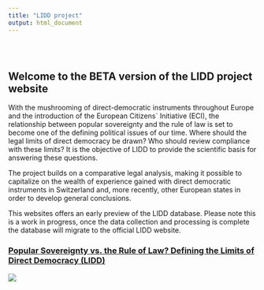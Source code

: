 ```yaml
---
title: "LIDD project"
output: html_document
---
```


<style type="text/css">
.title {
  display: none;
}

#getting-started img {
  margin-right: 10px;
}

</style>

<div class="row" style="padding-top: 30px;">
<div class="col-sm-6">

# **Welcome to the BETA version of the LIDD project website**

With the mushrooming of direct-democratic instruments throughout Europe and the introduction of the European Citizens` Initiative (ECI), the relationship between popular sovereignty and the rule of law is set to become one of the defining political issues of our time. Where should the legal limits of direct democracy be drawn? Who should review compliance with these limits? It is the objective of LIDD to provide the scientific basis for answering these questions.  

The project builds on a comparative legal analysis, making it possible to capitalize on the wealth of experience gained with direct democratic instruments in Switzerland and, more recently, other European states in order to develop general conclusions.

This websites offers an early preview of the LIDD database. Please note this is a work in progress, once the data collection and processing is complete the database will migrate to the official LIDD website.

</div>
<div class="col-sm-6">

### [Popular Sovereignty vs. the Rule of Law? Defining the Limits of Direct Democracy (LIDD)](https://www.ivr.uzh.ch/en/institutsmitglieder/moeckli/Research-project-LIDD.html)

<a href = "https://fmendez72.github.io/lidd/">
![](images/lidd2.png)
</a>
</div>
